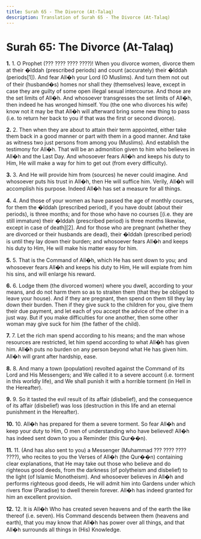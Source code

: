```yaml
---
title: Surah 65 - The Divorce (At-Talaq)
description: Translation of Surah 65 - The Divorce (At-Talaq)
---
```


# Surah 65: The Divorce (At-Talaq)

**1.** 1. O Prophet (??? ???? ???? ????)! When you divorce women, divorce them at their �Iddah (prescribed periods) and count (accurately) their �Iddah (periods[1]). And fear All�h your Lord (O Muslims). And turn them not out of their (husband�s) homes nor shall they (themselves) leave, except in case they are guilty of some open illegal sexual intercourse. And those are the set limits of All�h. And whosoever transgresses the set limits of All�h, then indeed he has wronged himself. You (the one who divorces his wife) know not it may be that All�h will afterward bring some new thing to pass (i.e. to return her back to you if that was the first or second divorce).

**2.** 2. Then when they are about to attain their term appointed, either take them back in a good manner or part with them in a good manner. And take as witness two just persons from among you (Muslims). And establish the testimony for All�h. That will be an admonition given to him who believes in All�h and the Last Day. And whosoever fears All�h and keeps his duty to Him, He will make a way for him to get out (from every difficulty).

**3.** 3. And He will provide him from (sources) he never could imagine. And whosoever puts his trust in All�h, then He will suffice him. Verily, All�h will accomplish his purpose. Indeed All�h has set a measure for all things.

**4.** 4. And those of your women as have passed the age of monthly courses, for them the �Iddah (prescribed period), if you have doubt (about their periods), is three months; and for those who have no courses [(i.e. they are still immature) their �Iddah (prescribed period) is three months likewise, except in case of death][2]. And for those who are pregnant (whether they are divorced or their husbands are dead), their �Iddah (prescribed period) is until they lay down their burden; and whosoever fears All�h and keeps his duty to Him, He will make his matter easy for him.

**5.** 5. That is the Command of All�h, which He has sent down to you; and whosoever fears All�h and keeps his duty to Him, He will expiate from him his sins, and will enlarge his reward.

**6.** 6. Lodge them (the divorced women) where you dwell, according to your means, and do not harm them so as to straiten them (that they be obliged to leave your house). And if they are pregnant, then spend on them till they lay down their burden. Then if they give suck to the children for you, give them their due payment, and let each of you accept the advice of the other in a just way. But if you make difficulties for one another, then some other woman may give suck for him (the father of the child).

**7.** 7. Let the rich man spend according to his means; and the man whose resources are restricted, let him spend according to what All�h has given him. All�h puts no burden on any person beyond what He has given him. All�h will grant after hardship, ease.

**8.** 8. And many a town (population) revolted against the Command of its Lord and His Messengers; and We called it to a severe account (i.e. torment in this worldly life), and We shall punish it with a horrible torment (in Hell in the Hereafter).

**9.** 9. So it tasted the evil result of its affair (disbelief), and the consequence of its affair (disbelief) was loss (destruction in this life and an eternal punishment in the Hereafter).

**10.** 10. All�h has prepared for them a severe torment. So fear All�h and keep your duty to Him, O men of understanding who have believed! All�h has indeed sent down to you a Reminder (this Qur��n).

**11.** 11. (And has also sent to you) a Messenger (Muhammad ??? ???? ???? ????), who recites to you the Verses of All�h (the Qur��n) containing clear explanations, that He may take out those who believe and do righteous good deeds, from the darkness (of polytheism and disbelief) to the light (of Islamic Monotheism). And whosoever believes in All�h and performs righteous good deeds, He will admit him into Gardens under which rivers flow (Paradise) to dwell therein forever. All�h has indeed granted for him an excellent provision.

**12.** 12. It is All�h Who has created seven heavens and of the earth the like thereof (i.e. seven). His Command descends between them (heavens and earth), that you may know that All�h has power over all things, and that All�h surrounds all things in (His) Knowledge.

